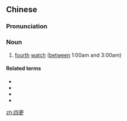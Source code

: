 ==Chinese==
{{zh-forms}}

===Pronunciation===
{{zh-pron
|m=sìgēng
|c=sei3 gaang1
|cat=n
}}

===Noun===
{{zh-noun}}

# {{lb|zh|archaic}} [[fourth]] [[watch]] ([[between]] 1:00am and 3:00am)

====Related terms====
* {{zh-l|初更}}
* {{zh-l|二更}}
* {{zh-l|三更}}
* {{zh-l|五更}}

[[zh:四更]]